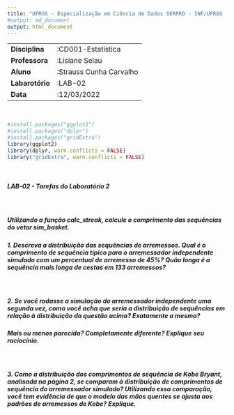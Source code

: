 ```yaml
---
title: "UFRGS - Especialização em Ciência de Dados SERPRO - INF/UFRGS (2022-2023)"
#output: md_document
output: html_document
---
```


|                 |                        |
|-----------------|------------------------|
| **Disciplina**  |      :CD001-Estatística|
| **Professora**  |          :Lisiane Selau|
| **Aluno**       | :Strauss Cunha Carvalho|
| **Labarotório** |                 :LAB-02|
| **Data**        |             :12/03/2022|


<br>

```r
#install.packages("ggplot2")
#install.packages("dplyr")
#install.packages("gridExtra")
library(ggplot2)
library(dplyr, warn.conflicts = FALSE)
library("gridExtra", warn.conflicts = FALSE)
```
<br>

##### **LAB-02** - Tarefas do Laboratório 2
<br>

##### **Utilizando a função calc_streak, calcule o comprimento das sequências do vetor sim_basket.**

##### **1. Descreva a distribuição das sequências de arremessos. Qual é o comprimento de sequência típico para o arremessador independente simulado com um percentual de arremesso de 45%? Quão longa é a sequência mais longa de cestas em 133 arremessos?**
<br>

##### **2. Se você rodasse a simulação do arremessador independente uma segunda vez, como você acha que seria a distribuição de sequências em relação à distribuição da questão acima? Exatamente a mesma?**

##### **Mais ou menos parecida? Completamente diferente? Explique seu raciocínio.**
<br>

##### **3. Como a distribuição dos comprimentos de sequência de Kobe Bryant, analisada na página 2, se comparam à distribuição de comprimentos de sequência do arremessador simulado? Utilizando essa comparação, você tem evidência de que o modelo das mãos quentes se ajusta aos padrões de arremessos de Kobe? Explique.**
